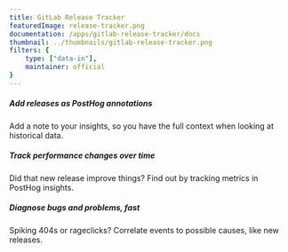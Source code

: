 ```yaml
---
title: GitLab Release Tracker
featuredImage: release-tracker.png
documentation: /apps/gitlab-release-tracker/docs
thumbnail: ../thumbnails/gitlab-release-tracker.png
filters: {
    type: ["data-in"],
    maintainer: official
}
---
```


<Section
    divider={false}
    title="Easily correlate GitLab releases to changes in performance, bugs and more by tracking them in PostHog."
    size="full"
    cols={3}
>
    <div>
        <h5>Add releases as PostHog annotations</h5>
        <p>Add a note to your insights, so you have the full context when looking at historical data.</p>
    </div>
    <div>
        <h5>Track performance changes over time</h5>
        <p>Did that new release improve things? Find out by tracking metrics in PostHog insights.</p>
    </div>
    <div>
        <h5>Diagnose bugs and problems, fast</h5>
        <p>Spiking 404s or rageclicks? Correlate events to possible causes, like new releases.</p>
    </div>
    
</Section>

<Documentation />